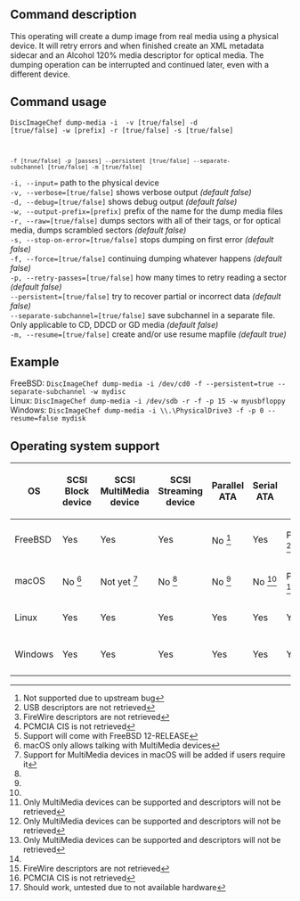 ==Command description==
This operating will create a dump image from real media using a physical device. It will retry errors and when finished create an XML metadata sidecar and an Alcohol 120% media descriptor for optical media. The dumping operation can be interrupted and continued later, even with a different device.

==Command usage==
<code>DiscImageChef dump-media -i <device> -v [true/false] -d [true/false] -w [prefix] -r [true/false] -s [true/false]
 -f [true/false] -p [passes] --persistent [true/false] --separate-subchannel [true/false] -m [true/false]</code>

<code>-i, --input=<dump></code> path to the physical device<br />
<code>-v, --verbose=[true/false]</code> shows verbose output ''(default false)''<br />
<code>-d, --debug=[true/false]</code> shows debug output ''(default false)''<br />
<code>-w, --output-prefix=[prefix]</code> prefix of the name for the dump media files<br />
<code>-r, --raw=[true/false]</code> dumps sectors with all of their tags, or for optical media, dumps scrambled sectors ''(default false)''<br />
<code>-s, --stop-on-error=[true/false]</code> stops dumping on first error ''(default false)''<br />
<code>-f, --force=[true/false]</code> continuing dumping whatever happens ''(default false)''<br />
<code>-p, --retry-passes=[true/false]</code> how many times to retry reading a sector ''(default false)''<br />
<code>--persistent=[true/false]</code> try to recover partial or incorrect data ''(default false)''<br />
<code>--separate-subchannel=[true/false]</code> save subchannel in a separate file. Only applicable to CD, DDCD or GD media ''(default false)''<br />
<code>-m, --resume=[true/false]</code> create and/or use resume mapfile ''(default true)''<br />

==Example==
FreeBSD: <code>DiscImageChef dump-media -i /dev/cd0 -f --persistent=true --separate-subchannel -w mydisc</code><br />
Linux: <code>DiscImageChef dump-media -i /dev/sdb -r -f -p 15 -w myusbfloppy</code><br />
Windows: <code>DiscImageChef dump-media -i \\.\PhysicalDrive3 -f -p 0 --resume=false mydisk</code><br />

==Operating system support==
{|
! OS
! SCSI Block device
! SCSI MultiMedia device
! SCSI Streaming device
! Parallel ATA
! Serial ATA
! USB
! FireWire
! PCMCIA
! SecureDigital / MultiMediaCard
|-
| FreeBSD
| Yes
| Yes
| Yes
| No <ref name="FreeBSD bug">Not supported due to upstream bug</ref>
| Yes
| Partial <ref name="usb">USB descriptors are not retrieved</ref>
| Partial <ref name="firewire">FireWire descriptors are not retrieved</ref>
| Partial <ref name="pcmcia">PCMCIA CIS is not retrieved</ref>
| Not yet <ref name="FreeBSD sd">Support will come with FreeBSD 12-RELEASE</ref>
|-
| macOS
| No <ref name="macOS permissions">macOS only allows talking with MultiMedia devices</ref>
| Not yet <ref name="macOS users">Support for MultiMedia devices in macOS will be added if users require it</ref>
| No <ref name="macOS permissions"/>
| No <ref name="macOS permissions"/>
| No <ref name="macOS permissions"/>
| Partial <ref name="macOS">Only MultiMedia devices can be supported and descriptors will not be retrieved</ref>
| Partial <ref name="macOS">Only MultiMedia devices can be supported and descriptors will not be retrieved</ref>
| Partial <ref name="macOS">Only MultiMedia devices can be supported and descriptors will not be retrieved</ref>
| No <ref name="macOS permissions"/>
|-
| Linux
| Yes
| Yes
| Yes
| Yes
| Yes
| Yes
| Yes
| Yes
| Yes
|-
| Windows
| Yes
| Yes
| Yes
| Yes
| Yes
| Yes
| Partial <ref name="firewire">FireWire descriptors are not retrieved</ref>
| Partial <ref name="pcmcia">PCMCIA CIS is not retrieved</ref>
| Untested <ref name="Windows sd">Should work, untested due to not available hardware</ref>
|}

<references/>